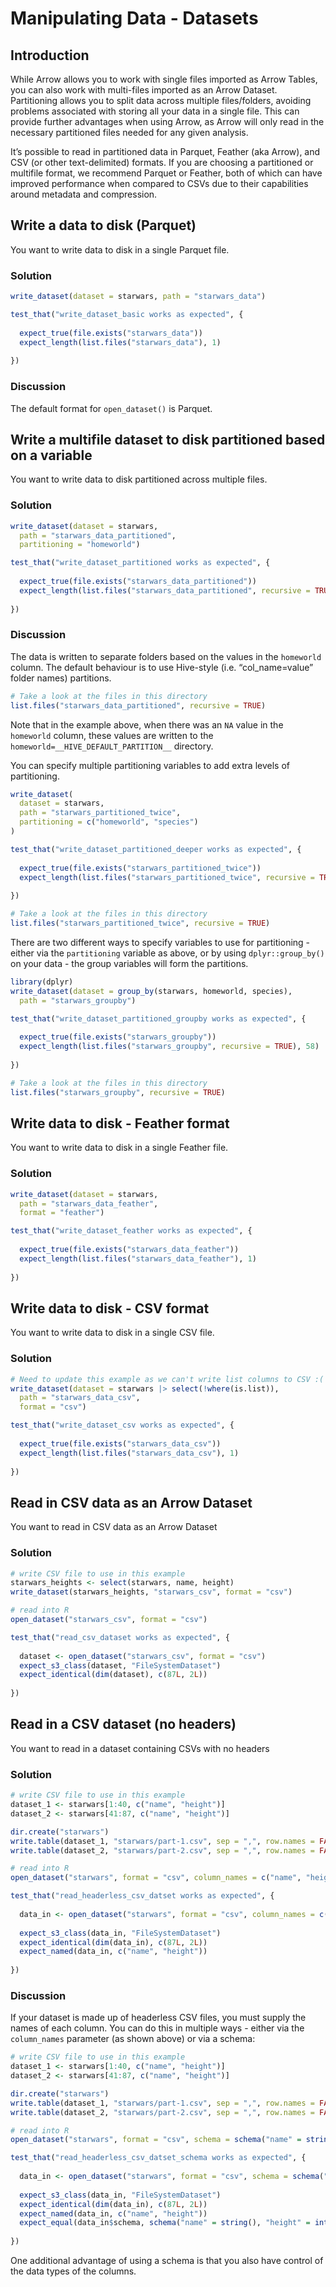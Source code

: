 <!---
  Licensed to the Apache Software Foundation (ASF) under one
  or more contributor license agreements.  See the NOTICE file
  distributed with this work for additional information
  regarding copyright ownership.  The ASF licenses this file
  to you under the Apache License, Version 2.0 (the
  "License"); you may not use this file except in compliance
  with the License.  You may obtain a copy of the License at

    http://www.apache.org/licenses/LICENSE-2.0

  Unless required by applicable law or agreed to in writing,
  software distributed under the License is distributed on an
  "AS IS" BASIS, WITHOUT WARRANTIES OR CONDITIONS OF ANY
  KIND, either express or implied.  See the License for the
  specific language governing permissions and limitations
  under the License.
-->

# Manipulating Data - Datasets

## Introduction

While Arrow allows you to work with single files imported as Arrow Tables, you can 
also work with multi-files imported as an Arrow Dataset.  Partitioning allows you to split data across 
multiple files/folders, avoiding problems associated with storing all your data in a single file.  This can provide 
further advantages when using Arrow, as Arrow will only 
read in the necessary partitioned files needed for any given analysis.

It's possible to read in partitioned data in Parquet, Feather (aka Arrow), and CSV (or 
other text-delimited) formats.  If you are choosing a partitioned or multifile format, we 
recommend Parquet or Feather, both of which can have improved performance 
when compared to CSVs due to their capabilities around metadata and compression.

## Write a data to disk (Parquet)

You want to write data to disk in a single Parquet file.

### Solution

```r
write_dataset(dataset = starwars, path = "starwars_data")
```

```r

test_that("write_dataset_basic works as expected", {
  
  expect_true(file.exists("starwars_data"))
  expect_length(list.files("starwars_data"), 1)
  
})

```

### Discussion

The default format for `open_dataset()` is Parquet. 

## Write a multifile dataset to disk partitioned based on a variable

You want to write data to disk partitioned across multiple files.

### Solution

```r
write_dataset(dataset = starwars,
  path = "starwars_data_partitioned",
  partitioning = "homeworld")
```


```r

test_that("write_dataset_partitioned works as expected", {
  
  expect_true(file.exists("starwars_data_partitioned"))
  expect_length(list.files("starwars_data_partitioned", recursive = TRUE), 49)
  
})

```

### Discussion

The data is written to separate folders based on the values in the `homeworld` 
column.  The default behaviour is to use Hive-style (i.e. "col_name=value" folder names)
partitions.

```r
# Take a look at the files in this directory
list.files("starwars_data_partitioned", recursive = TRUE)
```

Note that in the example above, when there was an `NA` value in the `homeworld`
column, these values are written to the `homeworld=__HIVE_DEFAULT_PARTITION__`
directory.

You can specify multiple partitioning variables to add extra levels of partitioning.

```r
write_dataset(
  dataset = starwars,
  path = "starwars_partitioned_twice",
  partitioning = c("homeworld", "species")
)
```

```r

test_that("write_dataset_partitioned_deeper works as expected", {
  
  expect_true(file.exists("starwars_partitioned_twice"))
  expect_length(list.files("starwars_partitioned_twice", recursive = TRUE), 58)
  
})

```

```r
# Take a look at the files in this directory
list.files("starwars_partitioned_twice", recursive = TRUE)
```

There are two different ways to specify variables to use for partitioning - 
either via the `partitioning` variable as above, or by using `dplyr::group_by()` on your data - the group variables will form the partitions.

```r
library(dplyr)
write_dataset(dataset = group_by(starwars, homeworld, species),
  path = "starwars_groupby")
```

```r

test_that("write_dataset_partitioned_groupby works as expected", {
  
  expect_true(file.exists("starwars_groupby"))
  expect_length(list.files("starwars_groupby", recursive = TRUE), 58)
  
})

```

```r
# Take a look at the files in this directory
list.files("starwars_groupby", recursive = TRUE)
```
## Write data to disk - Feather format

You want to write data to disk in a single Feather file.

### Solution

```r
write_dataset(dataset = starwars,
  path = "starwars_data_feather",
  format = "feather")
```

```r

test_that("write_dataset_feather works as expected", {
  
  expect_true(file.exists("starwars_data_feather"))
  expect_length(list.files("starwars_data_feather"), 1)
  
})

```

## Write data to disk - CSV format

You want to write data to disk in a single CSV file.

### Solution

```r
# Need to update this example as we can't write list columns to CSV :(
write_dataset(dataset = starwars |> select(!where(is.list)),
  path = "starwars_data_csv",
  format = "csv")
```

```r

test_that("write_dataset_csv works as expected", {
  
  expect_true(file.exists("starwars_data_csv"))
  expect_length(list.files("starwars_data_csv"), 1)
  
})

```

## Read in CSV data as an Arrow Dataset

You want to read in CSV data as an Arrow Dataset

### Solution

```r
# write CSV file to use in this example
starwars_heights <- select(starwars, name, height)
write_dataset(starwars_heights, "starwars_csv", format = "csv")

# read into R
open_dataset("starwars_csv", format = "csv")
```

```r

test_that("read_csv_dataset works as expected", {
  
  dataset <- open_dataset("starwars_csv", format = "csv")
  expect_s3_class(dataset, "FileSystemDataset")
  expect_identical(dim(dataset), c(87L, 2L))
  
})

```

## Read in a CSV dataset (no headers)

You want to read in a dataset containing CSVs with no headers

### Solution

```r
# write CSV file to use in this example
dataset_1 <- starwars[1:40, c("name", "height")]
dataset_2 <- starwars[41:87, c("name", "height")]

dir.create("starwars")
write.table(dataset_1, "starwars/part-1.csv", sep = ",", row.names = FALSE, col.names = FALSE)
write.table(dataset_2, "starwars/part-2.csv", sep = ",", row.names = FALSE, col.names = FALSE)

# read into R
open_dataset("starwars", format = "csv", column_names = c("name", "height"))
```

```r

test_that("read_headerless_csv_datset works as expected", {
  
  data_in <- open_dataset("starwars", format = "csv", column_names = c("name", "height"))
  
  expect_s3_class(data_in, "FileSystemDataset")
  expect_identical(dim(data_in), c(87L, 2L))
  expect_named(data_in, c("name", "height"))
  
})

```

### Discussion

If your dataset is made up of headerless CSV files, you must supply the names of
each column.  You can do this in multiple ways - either via the `column_names` 
parameter (as shown above) or via a schema:

```r
# write CSV file to use in this example
dataset_1 <- starwars[1:40, c("name", "height")]
dataset_2 <- starwars[41:87, c("name", "height")]

dir.create("starwars")
write.table(dataset_1, "starwars/part-1.csv", sep = ",", row.names = FALSE, col.names = FALSE)
write.table(dataset_2, "starwars/part-2.csv", sep = ",", row.names = FALSE, col.names = FALSE)

# read into R
open_dataset("starwars", format = "csv", schema = schema("name" = string(), "height" = int16()))
```

```r

test_that("read_headerless_csv_datset_schema works as expected", {
  
  data_in <- open_dataset("starwars", format = "csv", schema = schema("name" = string(), "height" = int16()))
  
  expect_s3_class(data_in, "FileSystemDataset")
  expect_identical(dim(data_in), c(87L, 2L))
  expect_named(data_in, c("name", "height"))
  expect_equal(data_in$schema, schema("name" = string(), "height" = int16()))
  
})

```

One additional advantage of using a schema is that you also have control of the 
data types of the columns.